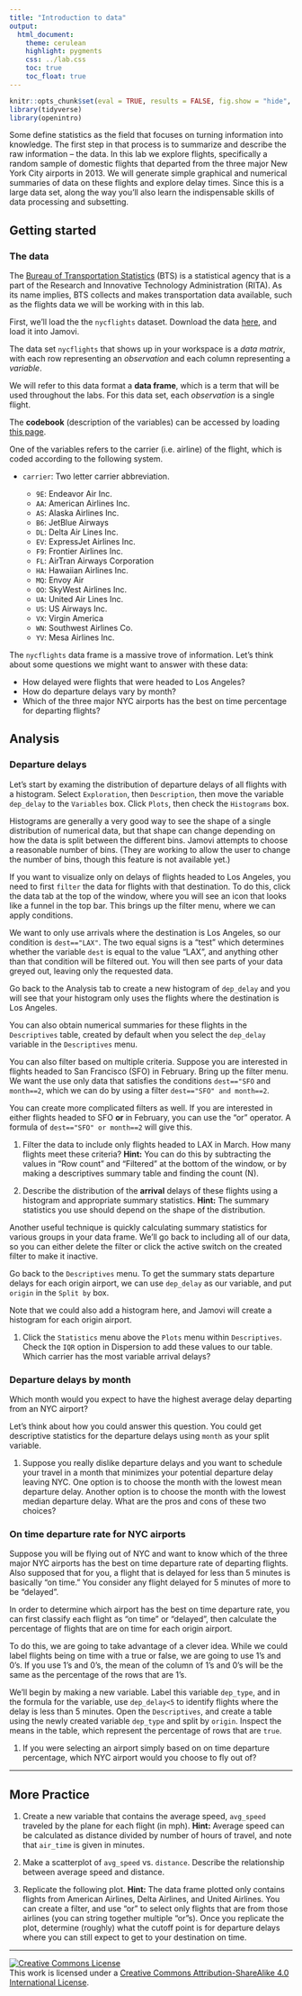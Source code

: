```yaml
---
title: "Introduction to data"
output:
  html_document:
    theme: cerulean
    highlight: pygments
    css: ../lab.css
    toc: true
    toc_float: true
---
```


```r
knitr::opts_chunk$set(eval = TRUE, results = FALSE, fig.show = "hide", message = FALSE)
library(tidyverse)
library(openintro)
```

Some define statistics as the field that focuses on turning information into knowledge.
The first step in that process is to summarize and describe the raw information -- the data.
In this lab we explore flights, specifically a random sample of domestic flights that departed from the three major New York City airports in 2013.
We will generate simple graphical and numerical summaries of data on these flights and explore delay times.
Since this is a large data set, along the way you'll also learn the indispensable skills of data processing and subsetting.

## Getting started

### The data

The [Bureau of Transportation Statistics](http://www.rita.dot.gov/bts/about/) (BTS) is a statistical agency that is a part of the Research and Innovative Technology Administration (RITA).
As its name implies, BTS collects and makes transportation data available, such as the flights data we will be working with in this lab.

First, we'll load the the `nycflights` dataset. Download the data [here](./more/nycflights.csv), and load it into Jamovi.

The data set `nycflights` that shows up in your workspace is a *data matrix*, with each row representing an *observation* and each column representing a *variable*.

We will refer to this data format a **data frame**, which is a term that will be used throughout the labs.
For this data set, each *observation* is a single flight.

The **codebook** (description of the variables) can be accessed by loading [this page](https://www.openintro.org/book/statdata/index.php?data=nycflights).

One of the variables refers to the carrier (i.e. airline) of the flight, which is coded according to the following system.

-   `carrier`: Two letter carrier abbreviation.

    -   `9E`: Endeavor Air Inc.
    -   `AA`: American Airlines Inc.
    -   `AS`: Alaska Airlines Inc.
    -   `B6`: JetBlue Airways
    -   `DL`: Delta Air Lines Inc.
    -   `EV`: ExpressJet Airlines Inc.
    -   `F9`: Frontier Airlines Inc.
    -   `FL`: AirTran Airways Corporation
    -   `HA`: Hawaiian Airlines Inc.
    -   `MQ`: Envoy Air
    -   `OO`: SkyWest Airlines Inc.
    -   `UA`: United Air Lines Inc.
    -   `US`: US Airways Inc.
    -   `VX`: Virgin America
    -   `WN`: Southwest Airlines Co.
    -   `YV`: Mesa Airlines Inc.

The `nycflights` data frame is a massive trove of information.
Let's think about some questions we might want to answer with these data:

-   How delayed were flights that were headed to Los Angeles?
-   How do departure delays vary by month?
-   Which of the three major NYC airports has the best on time percentage for departing flights?

## Analysis

### Departure delays

Let's start by examing the distribution of departure delays of all flights with a histogram. Select `Exploration`, then `Description`, then move the variable `dep_delay` to the `Variables` box. Click `Plots`, then check the `Histograms` box.

Histograms are generally a very good way to see the shape of a single distribution of numerical data, but that shape can change depending on how the data is split between the different bins. Jamovi attempts to choose a reasonable number of bins. (They are working to allow the user to change the number of bins, though this feature is not available yet.)

If you want to visualize only on delays of flights headed to Los Angeles, you need to first `filter` the data for flights with that destination. To do this, click the data tab at the top of the window, where you will see an icon that looks like a funnel in the top bar. This brings up the filter menu, where we can apply conditions.


We want to only use arrivals where the destination is Los Angeles, so our condition is `dest=="LAX"`. The two equal signs is a "test" which determines whether the variable `dest` is equal to the value "LAX", and anything other than that condition will be filtered out. You will then see parts of your data greyed out, leaving only the requested data. 

Go back to the Analysis tab to create a new histogram of `dep_delay` and you will see that your histogram only uses the flights where the destination is Los Angeles.

You can also obtain numerical summaries for these flights in the `Descriptives` table, created by default when you select the `dep_delay` variable in the `Descriptives` menu.

You can also filter based on multiple criteria. Suppose you are interested in flights headed to San Francisco (SFO) in February. Bring up the filter menu. We want the use only data that satisfies the conditions `dest=="SFO` and `month==2`, which we can do by using a filter `dest=="SFO" and month==2`.


<!-- Similarly to the last filter, we will enter `dest=SFO`. If you apply this filter and look at the very bottom of the JASP window, you will see that of the original 32,735 flights, we are now only considering 1,345 of them. To add the next condition, we click `month`, which starts a second line in our filter menu, then finish the line to make `month=2`. This leaves us with 68 flights. -->

You can create more complicated filters as well. If you are interested in either flights headed to SFO **or** in February, you can use the "or" operator. A formula of `dest=="SFO" or month==2` will give this.

1.  Filter the data to include only flights headed to LAX in March. How many flights meet these criteria?
    **Hint:** You can do this by subtracting the values in "Row count" and "Filtered" at the bottom of the window, or by making a descriptives summary table and finding the count (N).

2.  Describe the distribution of the **arrival** delays of these flights using a histogram and appropriate summary statistics.
    **Hint:** The summary statistics you use should depend on the shape of the distribution.

Another useful technique is quickly calculating summary statistics for various groups in your data frame. We'll go back to including all of our data, so you can either delete the filter or click the active switch on the created filter to make it inactive.

Go back to the `Descriptives` menu. To get the summary stats departure delays for each origin airport, we can use `dep_delay` as our variable, and put `origin` in the `Split by` box.

Note that we could also add a histogram here, and Jamovi will create a histogram for each origin airport.




1.  Click the `Statistics` menu above the `Plots` menu within `Descriptives`. Check the `IQR` option in Dispersion to add these values to our table. Which carrier has the most variable arrival delays?

### Departure delays by month

Which month would you expect to have the highest average delay departing from an NYC airport?

Let's think about how you could answer this question. You could get descriptive statistics for the departure delays using `month` as your split variable.

<!-- , and illustrate the importance of types of variables.  If you try to do this, you will see that JASP will not accept month in the `Split` box. This is because `Split` only allows ordinal and nominal variables. Go back to your data, click the name of the `month` variable to switch it to ordinal, then create your summary table of departure delays by month. -->

1.  Suppose you really dislike departure delays and you want to schedule your travel in a month that minimizes your potential departure delay leaving NYC. One option is to choose the month with the lowest mean departure delay. Another option is to choose the month with the lowest median departure delay. What are the pros and cons of these two choices?

```{=html}
<!--
Which month has the highest average departure delay from an NYC airport? What
    about the highest median departure delay? Which of these measures is more 
    reliable for deciding which month(s) to avoid flying if you really dislike 
    delayed flights.
-->
```


### On time departure rate for NYC airports

Suppose you will be flying out of NYC and want to know which of the three major NYC airports has the best on time departure rate of departing flights. Also supposed that for you, a flight that is delayed for less than 5 minutes is basically "on time." You consider any flight delayed for 5 minutes of more to be "delayed".

In order to determine which airport has the best on time departure rate, you can first classify each flight as "on time" or "delayed", then calculate the percentage of flights that are on time for each origin airport.

To do this, we are going to take advantage of a clever idea. While we could label flights being on time with a true or false, we are going to use 1's and 0's. If you use 1's and 0's, the mean of the column of 1's and 0's will be the same as the percentage of the rows that are 1's.

We'll begin by making a new variable. Label this variable `dep_type`, and in the formula for the variable, use `dep_delay<5` to identify flights where the delay is less than 5 minutes. Open the `Descriptives`, and create a table using the newly created variable `dep_type` and split by `origin`. Inspect the means in the table, which represent the percentage of rows that are `true`.

1.  If you were selecting an airport simply based on on time departure percentage, which NYC airport would you choose to fly out of?

<!-- NOT IN JASP: You can also visualize the distribution of on on time departure rate across the three airports using a segmented bar plot. -->

<!-- ```{r viz-origin-dep-type} -->
<!-- ggplot(data = nycflights, aes(x = origin, fill = dep_type)) + -->
<!--   geom_bar() -->
<!-- ``` -->

------------------------------------------------------------------------

## More Practice

1.  Create a new variable that contains the average speed, `avg_speed` traveled by the plane for each flight (in mph).
    **Hint:** Average speed can be calculated as distance divided by number of hours of travel, and note that `air_time` is given in minutes.

2.  Make a scatterplot of `avg_speed` vs. `distance`.
    Describe the relationship between average speed and distance.
    <!-- **Hint:** Use `geom_point()`. -->

3.  Replicate the following plot. 
    **Hint:** The data frame plotted only contains flights from American Airlines, Delta Airlines, and United Airlines. You can create a filter, and use "or" to select only flights that are from those airlines (you can string together multiple "or"s).
    Once you replicate the plot, determine (roughly) what the cutoff point is for departure delays where you can still expect to get to your destination on time.

<!--
```r
dl_aa_ua <- nycflights %>%
  filter(carrier == "AA" | carrier == "DL" | carrier == "UA")
ggplot(data = dl_aa_ua, aes(x = dep_delay, y = arr_delay, color = carrier)) +
  geom_point()
```
-->

------------------------------------------------------------------------

<a rel="license" href="http://creativecommons.org/licenses/by-sa/4.0/">![Creative Commons License](https://i.creativecommons.org/l/by-sa/4.0/88x31.png){style="border-width:0"}</a><br />This work is licensed under a <a rel="license" href="http://creativecommons.org/licenses/by-sa/4.0/">Creative Commons Attribution-ShareAlike 4.0 International License</a>.
